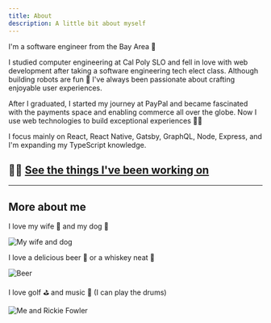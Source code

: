 ```yaml
---
title: About
description: A little bit about myself
---
```


I'm a software engineer from the Bay Area 🌉

I studied computer engineering at Cal Poly SLO and fell in love with web
development after taking a software engineering tech elect class. Although
building robots are fun 🤖 I've always been passionate about crafting enjoyable
user experiences.

After I graduated, I started my journey at PayPal and became fascinated with the
payments space and enabling commerce all over the globe. Now I use web
technologies to build exceptional experiences 👨‍💻

I focus mainly on React, React Native, Gatsby, GraphQL, Node, Express, and I'm
expanding my TypeScript knowledge.

## 👨‍💻 [**See the things I've been working on**](/projects)

---

## More about me

I love my wife 💁 and my dog 🐶

![My wife and dog](../images/us.jpg)

I love a delicious beer 🍺 or a whiskey neat 🥃

![Beer](../images/beer.jpg)

I love golf ⛳ and music 🥁 (I can play the drums)

![Me and Rickie Fowler](../images/rickie.jpg)
